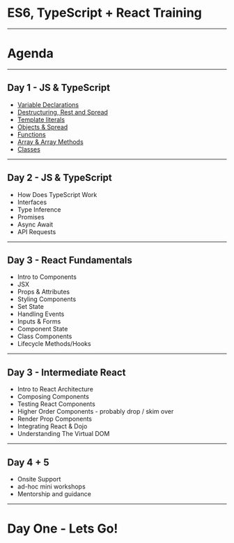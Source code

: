 

# ES6, TypeScript + React Training

---

# Agenda

---

## Day 1 - JS & TypeScript

- [Variable Declarations](/variables)
- [Destructuring, Rest and Spread](/destructuring)
- [Template literals](/template-literals)
- [Objects & Spread](/objects)
- [Functions](/functions)
- [Array & Array Methods](/arrays)
- [Classes](/classes)

---

## Day 2 - JS & TypeScript

- How Does TypeScript Work
- Interfaces
- Type Inference
- Promises
- Async Await
- API Requests

---

## Day 3 - React Fundamentals

- Intro to Components
- JSX
- Props & Attributes
- Styling Components
- Set State
- Handling Events
- Inputs & Forms
- Component State
- Class Components
- Lifecycle Methods/Hooks

---

## Day 3 - Intermediate React

- Intro to React Architecture
- Composing Components
- Testing React Components
- Higher Order Components - probably drop / skim over
- Render Prop Components
- Integrating React & Dojo
- Understanding The Virtual DOM

---

## Day 4 + 5

- Onsite Support
- ad-hoc mini workshops
- Mentorship and guidance

---

# Day One - Lets Go!
